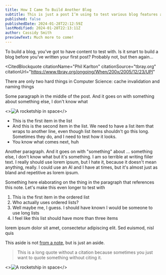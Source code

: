 ```yaml
---
title: How I Came To Build Another Blog
subtitle: This is just a post I’m using to test various blog features as I build this blog
published: false
publishedDate: 2024-01-28T22:12:59Z
lastModified: 2024-01-28T22:13:11Z
author: Cassidy Smith
previewText: Much more to come!
---
```



To build a blog, you’ve got to have content to test with. Is it smart to build a blog before you’ve written your first post? Probably not, but then again...

<CitedBlockquote
  citationName="Phil Karlton"
  citationSource="tbray.org"
  citationUrl="https://www.tbray.org/ongoing/When/200x/2005/12/23/UPI"
>
  There are only two hard things in Computer Science: cache invalidation and
  naming things
</CitedBlockquote>

Some paragraph in the middle of the post. And it goes on with something about something else, I don't know what

<>![A rocketship in space](./images/breakout-image.jpg)</>

- This is the first item in the list
- And this is the second item in the list. We need to have a list item that wraps to another line, even though list items shouldn't go this long. Sometimes they do, and I need to test how it looks.
- You know what comes next, huh

Another paragraph. And it goes on with "something" about ... something else, I
don't know what but it's something. <AsideNoteRef id="something" refLabel="4" /> I am so terrible at
writing fiiler text. I really should use lorem ipsum, but I hate it, because
it doesn't mean anything, really. I could use an AI and I have at times, but
it's almost just as bland and repetitive as lorem ipsum.

<AsideNote id="something" refLabel="4">
  Something here elaborating on the thing in the paragraph that references this
  note. Let's make this even longer to test with
</AsideNote>

1. This is the first item in the ordered list
2. Who actually uses ordered lists?
3. Well maybe me, I guess. I should have known I would be someone to use long lists
4. I feel like this list should have more than three items

lorem ipsum dolor sit amet, consectetur adipiscing elit. Sed euismod, nisl quis

<Aside>
  This aside is not <a href="/">from a note</a>, but is just an aside.
</Aside>

> This is a long quote without a citation because sometimes you just want to quote something without citing it.

<>![A rocketship in space](./images/small-image.jpg)</>
